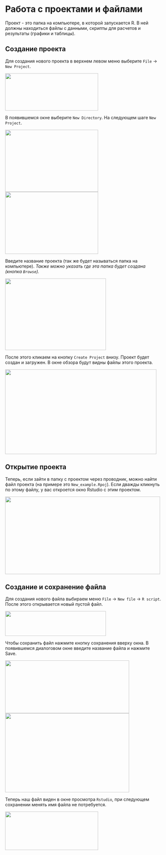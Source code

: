 # Работа с проектами и файлами

Проект - это папка на компьютере, в которой запускается R. В ней должны находиться файлы с данными, скрипты для расчетов и результаты (графики и таблицы).

## Создание проекта

Для создания нового проекта в верхнем левом меню выберите `File` → `New Project`.

![](images/03-create-project-1.png){height="120px" width="300px"}

В появившемся окне выберите `New Directory`. На следующем шаге `New Project`.

![](images/03-create-project-2.png){height="200px" width="300px"} ![](images/03-create-project-3.png){height="200px" width="300px"}

Введите название проекта (так же будет называться папка на компьютере). *Также можно указать где эта папка будет создана (кнопка `Browse`).*

![](images/03-create-project-4.png){height="231px" width="325px"}

После этого кликаем на кнопку `Create Project` внизу. Проект будет создан и загружен. В окне обзора будут видны файлы этого проекта.

![](images/03-create-project-5.png){height="273px" width="488px"}

## Открытие проекта

Теперь, если зайти в папку с проектом через проводник, можно найти файл проекта (на примере это `New_example.Rpoj`). Если дважды кликнуть по этому файлу, у вас откроется окно Rstudio с этим проектом.     

![](images/03-create-project-10.png){height="250px" width="500px"}

## Создание и сохранение файла

Для создания нового файла выбираем меню `File` -> `New file` -> `R script`.
После этого открывается новый пустой файл.

![](images/03-create-project-9.png){height="80px" width="325px"}

Чтобы сохранить файл нажмите кнопку сохранения вверху окна. В появившемся диалоговом окне введите название файла и нажмите Save.

![](images/03-create-project-6.png){height="170px" width="400px"} ![](images/03-create-project-7.png){height="255px" width="400px"}

Теперь наш файл виден в окне просмотра `Rstudio`, при следующем сохранении менять имя файла не потребуется.

![](images/03-create-project-8.png){height="124px" width="300px"}

